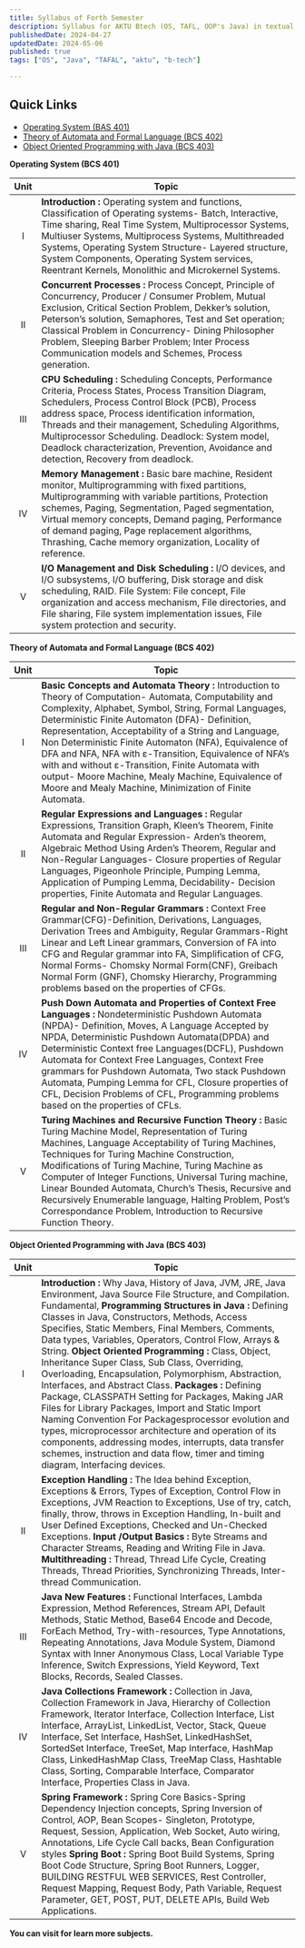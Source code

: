 ```yaml
---
title: Syllabus of Forth Semester
description: Syllabus for AKTU Btech (OS, TAFL, OOP's Java) in textual format.
publishedDate: 2024-04-27
updatedDate: 2024-05-06
published: true
tags: ["OS", "Java", "TAFAL", "aktu", "b-tech"]

---
```

## Quick Links

- [Operating System (BAS 401)](#os)
- [Theory of Automata and Formal Language (BCS 402)](#tafal)
- [Object Oriented Programming with Java (BCS 403)](#oops-java)

<Callout type="warning" txCenter="true" id="os">**Operating System (BCS 401)** </Callout>


| Unit | Topic |
|:------:| ------ |
| I  | **Introduction :** Operating system and functions, Classification of Operating systems- Batch, Interactive, Time sharing, Real Time System, Multiprocessor Systems, Multiuser Systems, Multiprocess Systems, Multithreaded Systems, Operating System Structure- Layered structure, System Components, Operating System services, Reentrant Kernels, Monolithic and Microkernel Systems. |
| II | **Concurrent Processes :** Process Concept, Principle of Concurrency, Producer / Consumer Problem, Mutual Exclusion, Critical Section Problem, Dekker’s solution, Peterson’s solution, Semaphores, Test and Set operation; Classical Problem in Concurrency- Dining Philosopher Problem, Sleeping Barber Problem; Inter Process Communication models and Schemes, Process generation. |
| III | **CPU Scheduling :** Scheduling Concepts, Performance Criteria, Process States, Process Transition Diagram, Schedulers, Process Control Block (PCB), Process address space, Process identification information, Threads and their management, Scheduling Algorithms, Multiprocessor Scheduling. Deadlock: System model, Deadlock characterization, Prevention, Avoidance and detection, Recovery from deadlock. |
| IV | **Memory Management :** Basic bare machine, Resident monitor, Multiprogramming with fixed partitions, Multiprogramming with variable partitions, Protection schemes, Paging, Segmentation, Paged segmentation, Virtual memory concepts, Demand paging, Performance of demand paging, Page replacement algorithms, Thrashing, Cache memory organization, Locality of reference. |
| V | **I/O Management and Disk Scheduling :** I/O devices, and I/O subsystems, I/O buffering, Disk storage and disk scheduling, RAID. File System: File concept, File organization and access mechanism, File directories, and File sharing, File system implementation issues, File system protection and security. |


<Callout type="warning" txCenter="true" id="tafal">**Theory of Automata and Formal Language (BCS 402)** </Callout>



| Unit | Topic |
|:-----:| ----- |
| I | **Basic Concepts and Automata Theory :** Introduction to Theory of Computation- Automata, Computability and Complexity, Alphabet, Symbol, String, Formal Languages, Deterministic Finite Automaton (DFA)- Definition, Representation, Acceptability of a String and Language, Non Deterministic Finite Automaton (NFA), Equivalence of DFA and NFA, NFA with ε-Transition, Equivalence of NFA’s with and without ε-Transition, Finite Automata with output- Moore Machine, Mealy Machine, Equivalence of Moore and Mealy Machine, Minimization of Finite Automata. |
| II | **Regular Expressions and Languages :** Regular Expressions, Transition Graph, Kleen’s Theorem, Finite Automata and Regular Expression- Arden’s theorem, Algebraic Method Using Arden’s Theorem, Regular and Non-Regular Languages- Closure properties of Regular Languages, Pigeonhole Principle, Pumping Lemma, Application of Pumping Lemma, Decidability- Decision properties, Finite Automata and Regular Languages. |
| III | **Regular and Non-Regular Grammars :** Context Free Grammar(CFG)-Definition, Derivations, Languages, Derivation Trees and Ambiguity, Regular Grammars-Right Linear and Left Linear grammars, Conversion of FA into CFG and Regular grammar into FA, Simplification of CFG, Normal Forms- Chomsky Normal Form(CNF), Greibach Normal Form (GNF), Chomsky Hierarchy, Programming problems based on the properties of CFGs.  |
| IV | **Push Down Automata and Properties of Context Free Languages :** Nondeterministic Pushdown Automata (NPDA)- Definition, Moves, A Language Accepted by NPDA, Deterministic Pushdown Automata(DPDA) and Deterministic Context free Languages(DCFL), Pushdown Automata for Context Free Languages, Context Free grammars for Pushdown Automata, Two stack Pushdown Automata, Pumping Lemma for CFL, Closure properties of CFL, Decision Problems of CFL, Programming problems based on the properties of CFLs. |
| V | **Turing Machines and Recursive Function Theory :** Basic Turing Machine Model, Representation of Turing Machines, Language Acceptability of Turing Machines, Techniques for Turing Machine Construction, Modifications of Turing Machine, Turing Machine as Computer of Integer Functions, Universal Turing machine, Linear Bounded Automata, Church’s Thesis, Recursive and Recursively Enumerable language, Halting Problem, Post’s Correspondance Problem, Introduction to Recursive Function Theory. |


<Callout type="warning" txCenter="true" id="oops-java">**Object Oriented Programming with Java (BCS 403)** </Callout>

| Unit | Topic |
|:----:| ----  |
| I | **Introduction :** Why Java, History of Java, JVM, JRE, Java Environment, Java Source File Structure, and Compilation. Fundamental, **Programming Structures in Java :** Defining Classes in Java, Constructors, Methods, Access Specifies, Static Members, Final Members, Comments, Data types, Variables, Operators, Control Flow, Arrays & String. **Object Oriented Programming :** Class, Object, Inheritance Super Class, Sub Class, Overriding, Overloading, Encapsulation, Polymorphism, Abstraction, Interfaces, and Abstract Class. **Packages :** Defining Package, CLASSPATH Setting for Packages, Making JAR Files for Library Packages, Import and Static Import Naming Convention For Packagesprocessor evolution and types, microprocessor architecture and operation of its components, addressing modes, interrupts, data transfer schemes, instruction and data flow, timer and timing diagram, Interfacing devices. |
| II | **Exception Handling :** The Idea behind Exception, Exceptions & Errors, Types of Exception, Control Flow in Exceptions, JVM Reaction to Exceptions, Use of try, catch, finally, throw, throws in Exception Handling, In-built and User Defined Exceptions, Checked and Un-Checked Exceptions. **Input /Output Basics :** Byte Streams and Character Streams, Reading and Writing File in Java. **Multithreading :** Thread, Thread Life Cycle, Creating Threads, Thread Priorities, Synchronizing Threads, Inter-thread Communication. |
| III | **Java New Features :** Functional Interfaces, Lambda Expression, Method References, Stream API, Default Methods, Static Method, Base64 Encode and Decode, ForEach Method, Try-with-resources, Type Annotations, Repeating Annotations, Java Module System, Diamond Syntax with Inner Anonymous Class, Local Variable Type Inference, Switch Expressions, Yield Keyword, Text Blocks, Records, Sealed Classes. |
| IV | **Java Collections Framework :** Collection in Java, Collection Framework in Java, Hierarchy of Collection Framework, Iterator Interface, Collection Interface, List Interface, ArrayList, LinkedList, Vector, Stack, Queue Interface, Set Interface, HashSet, LinkedHashSet, SortedSet Interface, TreeSet, Map Interface, HashMap Class, LinkedHashMap Class, TreeMap Class, Hashtable Class, Sorting, Comparable Interface, Comparator Interface, Properties Class in Java. |
| V | **Spring Framework :** Spring Core Basics-Spring Dependency Injection concepts, Spring Inversion of Control, AOP, Bean Scopes- Singleton, Prototype, Request, Session, Application, Web Socket, Auto wiring, Annotations, Life Cycle Call backs, Bean Configuration styles **Spring Boot :** Spring Boot Build Systems, Spring Boot Code Structure, Spring Boot Runners, Logger, BUILDING RESTFUL WEB SERVICES, Rest Controller, Request Mapping, Request Body, Path Variable, Request Parameter, GET, POST, PUT, DELETE APIs, Build Web Applications. |



<Callout type="notes" txCenter="true"> **You can visit for learn more subjects.** </Callout>

 


